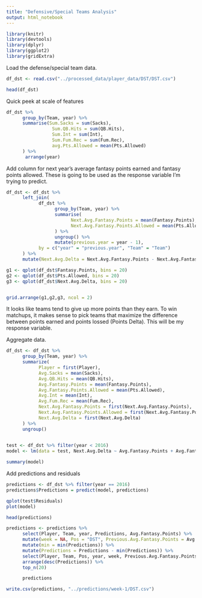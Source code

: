 ```yaml
---
title: "Defensive/Special Teams Analysis"
output: html_notebook
---
```

```R
library(knitr)
library(devtools)
library(dplyr)
library(ggplot2)
library(gridExtra)
```
Load the defense/special team data. 
```R

df_dst <- read.csv("../processed_data/player_data/DST/DST.csv")

```
```R
head(df_dst)
```
 Quick peek at scale of features
```R
df_dst %>% 
      group_by(Team, year) %>%
      summarise(Sum.Sacks = sum(Sacks), 
                 Sum.QB.Hits = sum(QB.Hits),
                 Sum.Int = sum(Int), 
                 Sum.Fum.Rec = sum(Fum.Rec), 
                 avg.Pts.Allowed = mean(Pts.Allowed)
      ) %>%
       arrange(year)

```

Add column for next year's average fantasy points earned and fantasy points allowed. These is going to be used as the response variable I'm trying to predict. 
```R
df_dst <- df_dst %>%
      left_join(
            df_dst %>%
                  group_by(Team, year) %>%
                  summarise(
                        Next.Avg.Fantasy.Points = mean(Fantasy.Points),
                        Next.Avg.Fantasy.Points.Allowed = mean(Pts.Allowed)
                  ) %>%
                  ungroup() %>%
                  mutate(previous.year = year - 1),
            by = c("year" = "previous.year", "Team" = "Team")
      ) %>%
      mutate(Next.Avg.Delta = Next.Avg.Fantasy.Points - Next.Avg.Fantasy.Points.Allowed)
```
```R
g1 <- qplot(df_dst$Fantasy.Points, bins = 20)
g2 <- qplot(df_dst$Pts.Allowed, bins = 20)
g3 <- qplot(df_dst$Next.Avg.Delta, bins = 20)


grid.arrange(g1,g2,g3, ncol = 2)
```

It looks like teams tend to give up more points than they earn. To win matchups, it makes sense to pick teams that maximize the difference between points earned and points lossed (Points Delta). This will be my response variable. 

Aggregate data.
```R
df_dst <- df_dst %>%
      group_by(Team, year) %>%
      summarize(
            Player = first(Player), 
            Avg.Sacks = mean(Sacks), 
            Avg.QB.Hits = mean(QB.Hits), 
            Avg.Fantasy.Points = mean(Fantasy.Points), 
            Avg.Fantasy.Points.Allowed = mean(Pts.Allowed),
            Avg.Int = mean(Int), 
            Avg.Fum.Rec = mean(Fum.Rec),
            Next.Avg.Fantasy.Points = first(Next.Avg.Fantasy.Points), 
            Next.Avg.Fantasy.Points.Allowed = first(Next.Avg.Fantasy.Points.Allowed), 
            Next.Avg.Delta = first(Next.Avg.Delta)
      ) %>% 
      ungroup()
            
```

```R
test <- df_dst %>% filter(year < 2016)
model <- lm(data = test, Next.Avg.Delta ~ Avg.Fantasy.Points + Avg.Fantasy.Points.Allowed  )

summary(model)

```

Add predictions and residuals
```R
predictions <- df_dst %>% filter(year == 2016)
predictions$Predictions = predict(model, predictions)
```

```R
qplot(test$Residuals)
plot(model)
```

```R
head(predictions)
```

```R
predictions <- predictions %>%
      select(Player, Team, year, Predictions, Avg.Fantasy.Points) %>%
      mutate(week = NA, Pos = "DST", Previous.Avg.Fantasy.Points = Avg.Fantasy.Points) %>% 
      mutate(min = min(Predictions)) %>%
      mutate(Predictions = Predictions - min(Predictions)) %>%
      select(Player, Team, Pos, year, week, Previous.Avg.Fantasy.Points, Predictions) %>%
      arrange(desc(Predictions)) %>%
      top_n(20)

      predictions
```

```R
write.csv(predictions, "../predictions/week-1/DST.csv")
```
